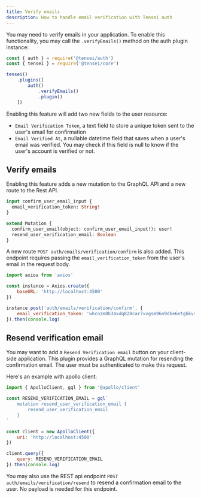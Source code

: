 ```yaml
---
title: Verify emails
description: How to handle email verification with Tensei auth
---
```


You may need to verify emails in your application. To enable this functionality, you may call the `.verifyEmails()` method on the auth plugin instance:

```js
const { auth } = require('@tensei/auth')
const { tensei } = require('@tensei/core')

tensei()
    .plugins([
        auth()
            .verifyEmails()
            .plugin()
    ])
```

Enabling this feature will add two new fields to the user resource:
- `Email Verification Token`, a text field to store a unique token sent to the user's email for confirmation
- `Email Verified At`, a nullable datetime field that saves when a user's email was verified. You may check if this field is null to know if the user's account is verified or not.

## Verify emails
Enabling this feature adds a new mutation to the GraphQL API and a new route to the Rest API.

```graphql
input confirm_user_email_input {
  email_verification_token: String!
}

extend Mutation {
  confirm_user_email(object: confirm_user_email_input!): user!
  resend_user_verification_email: Boolean
}
```

A new route `POST auth/emails/verification/confirm` is also added. This endpoint requires passing the `email_verification_token` from the user's email in the request body.

```js
import axios from 'axios'

const instance = Axios.create({
    baseURL: 'http://localhost:4500'
})

instance.post('auth/emails/verification/confirm', {
    email_verification_token: 'whcnzm8h34xdq828car7vvgsm96n9dbe6etgbkvs'
}).then(console.log)
```

## Resend verification email
You may want to add a `Resend Verification email` button on your client-side application. This plugin provides a GraphQL mutation for resending the confirmation email. The user must be authenticated to make this request.

Here's an example with apollo client:

```js
import { ApolloClient, gql } from '@apollo/client'

const RESEND_VERIFICATION_EMAIL = gql`
    mutation resend_user_verification_email {
        resend_user_verification_email
    }
`

const client = new ApolloClient({
    uri: 'http://localhost:4500'
})

client.query({
    query: RESEND_VERIFICATION_EMAIL
}).then(console.log)
```

You may also use the REST api endpoint `POST auth/emails/verification/resend` to resend a confirmation email to the user. No payload is needed for this endpoint.
